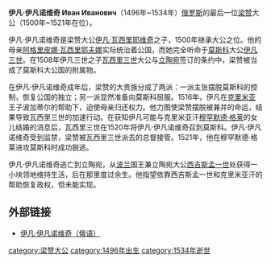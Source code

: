 '''伊凡·伊凡诺维奇 Иван Иванович '''（1496年~1534年）[[俄罗斯|俄罗斯]]的最后一位[[梁赞|梁赞]]大公（1500年~1521年在位）。

伊凡·伊凡诺维奇是梁赞大公[[伊凡·瓦西里耶维奇|伊凡·瓦西里耶维奇]]之子，1500年继承大公之位。他的母亲[[阿格里皮娜·瓦西里耶夫娜|阿格里皮娜·瓦西里耶夫娜]]实际统治着公国，而她完全听命于[[莫斯科|莫斯科]]大公[[伊凡三世|伊凡三世]]。在1508年伊凡三世之子[[瓦西里三世|瓦西里三世]]大公与[[立陶宛|立陶宛]]签订的条约中，梁赞被当成了莫斯科大公国的附属物。

在伊凡·伊凡诺维奇成年后，梁赞的大贵族分成了两派：一派主张摆脱莫斯科的控制，恢复公国的独立；另一派显然准备向莫斯科屈服。1516年，伊凡在[[克里米亚|克里米亚]]王子波加蒂尔的帮助下，迫使母亲归还权力。他力图使梁赞摆脱被兼并的命运，结果导致瓦西里三世的加速行动。在获知伊凡可能与克里米亚汗[[穆罕默德·格莱|穆罕默德·格莱]]的女儿结婚的消息后，瓦西里三世在1520年将伊凡·伊凡诺维奇召到莫斯科。伊凡·伊凡诺维奇受到监禁，梁赞被瓦西里三世派去的总督接管。1521年，他在穆罕默德·格莱进攻莫斯科时成功脱逃。

伊凡·伊凡诺维奇逃亡到立陶宛，从[[波兰|波兰]]国王兼立陶宛大公[[西吉斯孟一世_(波兰)|西吉斯孟一世]]处获得一小块领地维持生活，后在那里度过余生。他指望依靠西吉斯孟一世和克里米亚汗的帮助恢复政权，但未能实现。

==外部链接==

*[http://www.rulex.ru/01090434.htm 伊凡·伊凡诺维奇（俄语）]

{{start box}}
{{s-before|[[伊凡四世_(梁赞)|伊凡·瓦西里耶维奇]]}}
{{s-title|[[梁赞大公|梁赞大公]]|1500~1521}}
{{s-after|无}}
{{end box}}

[[category:梁赞大公|category:梁赞大公]]
[[category:1496年出生|category:1496年出生]]
[[category:1534年逝世|category:1534年逝世]]